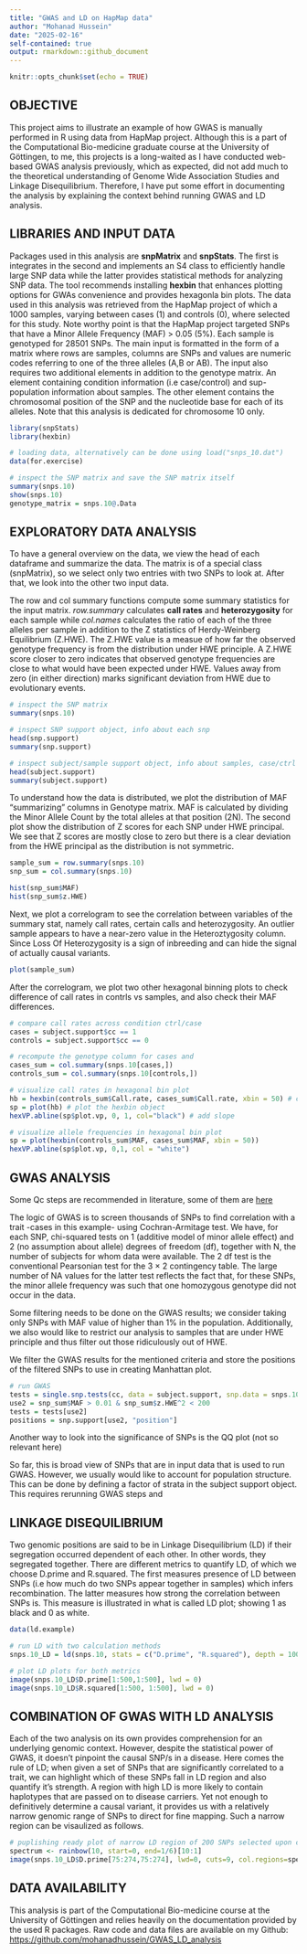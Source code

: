 ```yaml
---
title: "GWAS and LD on HapMap data"
author: "Mohanad Hussein"
date: "2025-02-16"
self-contained: true
output: rmarkdown::github_document
---
```


```r
knitr::opts_chunk$set(echo = TRUE)
```

## OBJECTIVE

This project aims to illustrate an example of how GWAS is manually performed in R using data from HapMap project. Although this is a part of the Computational Bio-medicine graduate course at the University of Göttingen, to me, this projects is a long-waited as I have conducted web-based GWAS analysis previously, which as expected, did not add much to the theoretical understanding of Genome Wide Association Studies and Linkage Disequilibrium. Therefore, I have put some effort in documenting the analysis by explaining the context behind running GWAS and LD analysis.

## LIBRARIES AND INPUT DATA

Packages used in this analysis are **snpMatrix** and **snpStats**. The first is integrates in the second and implements an S4 class to efficiently handle large SNP data while the latter provides statistical methods for analyzing SNP data. The tool recommends installing **hexbin** that enhances plotting options for GWAs convenience and provides hexagonla bin plots.
The data used in this analysis was retrieved from the HapMap project of which a 1000 samples, varying between cases (1) and controls (0), where selected for this study. Note worthy point is that the HapMap project targeted SNPs that have a Minor Allele Frequency (MAF) > 0.05 (5%). Each sample is genotyped for 28501 SNPs. 
The main input is formatted in the form of a matrix where rows are samples, columns are SNPs and values are numeric codes referring to one of the three alleles (A,B or AB). 
The input also requires two additional elements in addition to the genotype matrix. An element containing condition information (i.e case/control) and sup-population information about samples. The other element contains the chromosomal position of the SNP and the nucleotide base for each of its alleles. Note that this analysis is dedicated for chromosome 10 only.

```r

library(snpStats)
library(hexbin)

# loading data, alternatively can be done using load("snps_10.dat")
data(for.exercise)

# inspect the SNP matrix and save the SNP matrix itself
summary(snps.10)
show(snps.10)
genotype_matrix = snps.10@.Data

```

## EXPLORATORY DATA ANALYSIS

To have a general overview on the data, we view the head of each dataframe and summarize the data. The matrix is of a special class (snpMatrix), so we select only two entries with two SNPs to look at. After that, we look into the other two input data.

The row and col summary functions compute some summary statistics for the input matrix. *row.summary* calculates **call rates** and **heterozygosity** for each sample while *col.names* calculates the ratio of each of the three alleles per sample in addition to the Z statistics of Herdy-Weinberg Equilibrium (Z.HWE). The Z.HWE value is a measue of how far the observed genotype frequency is from the distribution under HWE principle. A Z.HWE score closer to zero indicates that observed genotype frequencies are close to what would have been expected under HWE. Values away from zero (in either direction) marks significant deviation from HWE due to evolutionary events. 

```r

# inspect the SNP matrix
summary(snps.10)

# inspect SNP support object, info about each snp
head(snp.support)
summary(snp.support)

# inspect subject/sample support object, info about samples, case/ctrl and sub-pop
head(subject.support)
summary(subject.support)

```

To understand how the data is distributed, we plot the distribution of MAF "summarizing" columns in Genotype matrix. MAF is calculated by dividing the Minor Allele Count by the total alleles at that position (2N). 
The second plot show the distribution of Z scores for each SNP under HWE principal. We see that Z scores are mostly close to zero but there is a clear deviation from the HWE principal as the distribution is not symmetric.  

```r

sample_sum = row.summary(snps.10)
snp_sum = col.summary(snps.10)

hist(snp_sum$MAF)
hist(snp_sum$z.HWE)

```

Next, we plot a correlogram to see the correlation between variables of the summary stat, namely call rates, certain calls and heterozygosity. An outlier sample appears to have a near-zero value in the Heteroztygosity column. Since Loss Of Heterozygosity is a sign of inbreeding and can hide the signal of actually causal variants.

```r

plot(sample_sum)

```

After the correlogram, we plot two other hexagonal binning plots to check difference of call rates in contrls vs samples, and also check their MAF differences.

```r

# compare call rates across condition ctrl/case
cases = subject.support$cc == 1
controls = subject.support$cc == 0

# recompute the genotype column for cases and 
cases_sum = col.summary(snps.10[cases,])
controls_sum = col.summary(snps.10[controls,])

# visualize call rates in hexagonal bin plot
hb = hexbin(controls_sum$Call.rate, cases_sum$Call.rate, xbin = 50) # create the hexbin object
sp = plot(hb) # plot the hexbin object
hexVP.abline(sp$plot.vp, 0, 1, col="black") # add slope

# visualize allele frequencies in hexagonal bin plot
sp = plot(hexbin(controls_sum$MAF, cases_sum$MAF, xbin = 50))
hexVP.abline(sp$plot.vp, 0,1, col = "white")

```


## GWAS ANALYSIS

Some Qc steps are recommended in literature, some of them are [here](https://pmc.ncbi.nlm.nih.gov/articles/PMC6001694/table/mpr1608-tbl-0001/)

The logic of GWAS is to screen thousands of SNPs to find correlation with a trait -cases in this example- using Cochran-Armitage test. We have, for each SNP, chi-squared tests on 1 (additive model of minor allele effect) and 2 (no assumption about allele) degrees of freedom (df), together with N, the number of subjects for whom data were available. The 2 df test is the conventional Pearsonian test for the 3 × 2 contingency table. The large number of NA values for the latter test reflects the fact that, for these SNPs, the minor allele frequency was such that one homozygous genotype did not occur in the data.

Some filtering needs to be done on the GWAS results; we consider taking only SNPs with MAF value of higher than 1% in the population. Additionally, we also would like to restrict our analysis to samples that are under HWE principle and thus filter out those ridiculously out of HWE. 

We filter the GWAS results for the mentioned criteria and store the positions of the filtered SNPs to use in creating Manhattan plot.

```r

# run GWAS
tests = single.snp.tests(cc, data = subject.support, snp.data = snps.10)
use2 = snp_sum$MAF > 0.01 & snp_sum$z.HWE^2 < 200
tests = tests[use2]
positions = snp.support[use2, "position"]

```

Another way to look into the significance of SNPs is the QQ plot (not so relevant here)

So far, this is broad view of SNPs that are in input data that is used to run GWAS. However, we usually would like to account for population structure. This can be done by defining a factor of strata in the subject support object. This requires rerunning GWAS steps and  

## LINKAGE DISEQUILIBRIUM

Two genomic positions are said to be in Linkage Disequilibrium (LD) if their segregation occurred dependent of each other. In other words, they segregated together. There are different metrics to quantify LD, of which we choose D.prime and R.squared. The first measures presence of LD between SNPs (i.e how much do two SNPs appear together in samples) which infers recombination. The latter measures how strong the correlation between SNPs is. This measure is illustrated in what is called LD plot; showing 1 as black and 0 as white.

```r

data(ld.example)

# run LD with two calculation methods
snps.10_LD = ld(snps.10, stats = c("D.prime", "R.squared"), depth = 100)

# plot LD plots for both metrics
image(snps.10_LD$D.prime[1:500,1:500], lwd = 0)
image(snps.10_LD$R.squared[1:500, 1:500], lwd = 0)

```



## COMBINATION OF GWAS WITH LD ANALYSIS

Each of the two analysis on its own provides comprehension for an underlying genomic context. However, despite the statistical power of GWAS, it doesn't pinpoint the causal SNP/s in a disease. Here comes the rule of LD; when given a set of SNPs that are significantly correlated to a trait, we can highlight which of these SNPs fall in LD region and also quantify it's strength. A region with high LD is more likely to contain haplotypes that are passed on to disease carriers. Yet not enough to definitively determine a causal variant, it provides us with a relatively narrow genomic range of SNPs to direct for fine mapping. Such a narrow region can be visaulized as follows. 

```r

# puplishing ready plot of narrow LD region of 200 SNPs selected upon checking higher GWAS hits' positions
spectrum <- rainbow(10, start=0, end=1/6)[10:1]
image(snps.10_LD$D.prime[75:274,75:274], lwd=0, cuts=9, col.regions=spectrum, colorkey=TRUE)

```

## DATA AVAILABILITY

This analysis is part of the Computational Bio-medicine course at the University of Göttingen and relies heavily on the documentation provided by the used R packages. Raw code and data files are available on my Github: [https://github.com/mohanadhussein/GWAS_LD_analysis](https://github.com/mohanadhussein/GWAS_LD_analysis)